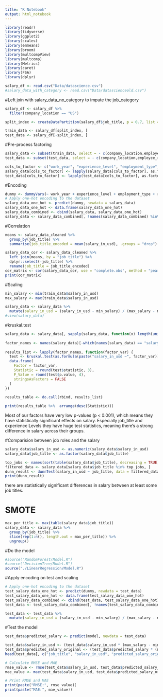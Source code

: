 ```yaml
---
title: "R Notebook"
output: html_notebook
---
```

```r
library(readr)
library(tidyverse)
library(ggplot2)
library(scales)
library(emmeans)
library(broom) 
library(multcompView)
library(multcomp) 
library(Metrics)
library(caret)
library(FSA)
library(dplyr)
``` 

```r
salary_df <- read.csv("Data/datascience.csv")
#salary_data_with_category <- read.csv("Data/datascienceold.csv")  
```

#Left join with salary_data_no_category to impute the job_category
```r
salary_df <- salary_df %>%
  filter(company_location == "US") 

split_index <- createDataPartition(salary_df$job_title, p = 0.7, list = FALSE)

train_data <- salary_df[split_index, ]
test_data <- salary_df[-split_index, ]
```


#Pre-process factoring 
```r
salary_data <- subset(train_data, select = - c(company_location,employee_residence,salary_currency,salary))
test_data <- subset(test_data, select = - c(company_location,employee_residence,salary_currency,salary))

cols_to_factor <- c("work_year", "experience_level", "employment_type", "job_title",  "remote_ratio", "company_size")
salary_data[cols_to_factor] <- lapply(salary_data[cols_to_factor], as.factor)
test_data[cols_to_factor] <- lapply(test_data[cols_to_factor], as.factor)
```


#Encoding
```r
dummy <- dummyVars(~ work_year + experience_level + employment_type + remote_ratio + company_size, data = salary_data)
# Apply one-hot encoding to the dataset
salary_data_one_hot <- predict(dummy, newdata = salary_data)
salary_data_one_hot <- data.frame(salary_data_one_hot)
salary_data_combined <- cbind(salary_data, salary_data_one_hot)
salary_data <- salary_data_combined[, !names(salary_data_combined) %in% c("work_year", "experience_level", "employment_type",  "remote_ratio", "company_size")]
```


#Correlation
```r
means <- salary_data_cleaned %>%
  group_by(job_title) %>%
  summarise(job_title_encoded = mean(salary_in_usd), .groups = "drop")

salary_data_cor <- salary_data_cleaned %>%
  left_join(means, by = "job_title") %>%
  dplyr::select(-job_title) %>%
  rename(job_title = job_title_encoded)
cor_matrix <- cor(salary_data_cor, use = "complete.obs", method = "pearson")
print(cor_matrix) 
```


#Scaling
```r
min_salary <- min(train_data$salary_in_usd)
max_salary <- max(train_data$salary_in_usd)

salary_data <- salary_data %>%
  mutate(salary_in_usd = (salary_in_usd - min_salary) / (max_salary - min_salary))
#view(salary_data)
```

#kruskal.test
```r
salary_data <- salary_data[, sapply(salary_data, function(x) length(unique(x)) > 1)]
 
factor_names <- names(salary_data)[-which(names(salary_data) == "salary_in_usd")]
 
results_list <- lapply(factor_names, function(factor_var) {
  test <- kruskal.test(as.formula(paste("salary_in_usd ~", factor_var)), data = salary_data)
  data.frame(
    Factor = factor_var,
    Statistic = round(test$statistic, 3),
    P_Value = round(test$p.value, 4),
    stringsAsFactors = FALSE
  )
})
 
results_table <- do.call(rbind, results_list) 

print(results_table %>%  arrange(desc(Statistic)))
```
Most of our factors have very low p-values (p < 0.001), which means they have statistically significant effects on salary. Especially job_title and experience Levels they have huge test statistics, meaning there's a strong difference in salary across their groups.

#Comparision between job roles and the salary
```r
salary_data$salary_in_usd <- as.numeric(salary_data$salary_in_usd)
salary_data$job_title <- as.factor(salary_data$job_title)

top_jobs <- names(sort(table(salary_data$job_title), decreasing = TRUE)[1:10])
filtered_data <- salary_data[salary_data$job_title %in% top_jobs, ]
dunn_result <- dunnTest(salary_in_usd ~ job_title, data = filtered_data, method = "bonferroni")
print(dunn_result) 
```

there are statistically significant differences in salary between at least some job titles.

# SMOTE
```r
max_per_title <- max(table(salary_data$job_title))
salary_data <- salary_data %>%
  group_by(job_title) %>%
  slice(rep(1:n(), length.out = max_per_title)) %>%
  ungroup()
```

#Do the model
```r
#source("RandomForest/Model.R")
#source("DecisionTree/Model.R")
source("./LinearRegression/Model.R")
```

#Apply encoding on test and scaling
```r
# Apply one-hot encoding to the dataset
test_salary_data_one_hot <- predict(dummy, newdata = test_data)
test_salary_data_one_hot <- data.frame(test_salary_data_one_hot)
test_salary_data_combined <- cbind(test_data, test_salary_data_one_hot)
test_data <- test_salary_data_combined[, !names(test_salary_data_combined) %in% c("work_year", "experience_level", "employment_type",  "remote_ratio", "company_size")]

test_data <- test_data %>%
  mutate(salary_in_usd = (salary_in_usd - min_salary) / (max_salary - min_salary))

```


#Test the model
```r
test_data$predicted_salary <- predict(model, newdata = test_data)

test_data$salary_in_usd <- (test_data$salary_in_usd * (max_salary - min_salary)) + min_salary
test_data$predicted_salary_original <- (test_data$predicted_salary * (max_salary - min_salary)) + min_salary
head(test_data[, c("job_title", "salary_in_usd", "predicted_salary_original")])
```

```r
# Calculate RMSE and MAE
rmse_value <- rmse(test_data$salary_in_usd, test_data$predicted_salary_original)
mae_value <- mae(test_data$salary_in_usd, test_data$predicted_salary_original)

# Print RMSE and MAE
print(paste("RMSE:", rmse_value))
print(paste("MAE:", mae_value))
```


